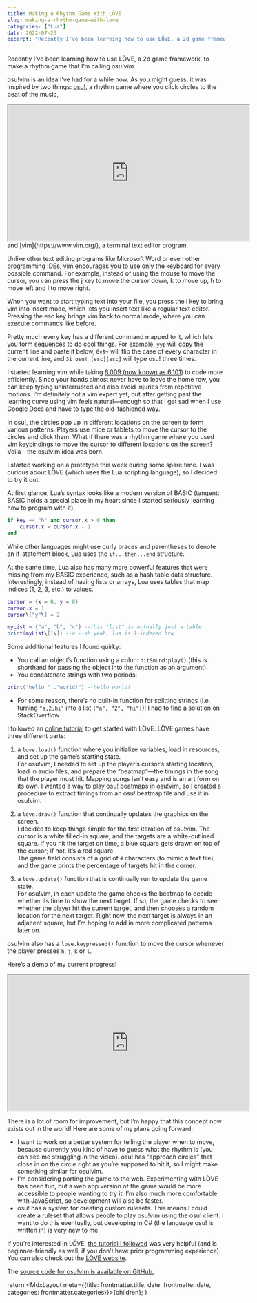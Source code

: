 ```yaml
---
title: Making a Rhythm Game With LÖVE
slug: making-a-rhythm-game-with-love
categories: ["Lua"]
date: 2022-07-23
excerpt: "Recently I’ve been learning how to use LÖVE, a 2d game framework, to make a rhythm game that I’m calling osu!vim. osu!vim is an idea I’ve had for a while now. As you might guess, it was inspired by two things: osu!, a rhythm game where you click circles to the beat of the music, and vim, a terminal text editor program."
---
```


Recently I’ve been learning how to use LÖVE, a 2d game framework, to make a rhythm game that I’m calling _osu!vim._

osu!vim is an idea I’ve had for a while now. As you might guess, it was inspired by two things: [osu!](https://osu.ppy.sh/home), a rhythm game where you click circles to the beat of the music,
<iframe class="youtube-player" width="560" height="315" src="https://www.youtube.com/embed/UYNpkDrCWtA?version=3&#038;rel=1&#038;showsearch=0&#038;showinfo=1&#038;iv_load_policy=1&#038;fs=1&#038;hl=en-US&#038;autohide=2&#038;wmode=transparent" allowfullscreen="true" sandbox="allow-scripts allow-same-origin allow-popups allow-presentation"></iframe>
and [vim](https://www.vim.org/), a terminal text editor program.

Unlike other text editing programs like Microsoft Word or even other programming IDEs, vim encourages you to use only the keyboard for every possible command. For example, instead of using the mouse to move the cursor, you can press the j key to move the cursor down, k to move up, h to move left and l to move right.

When you want to start typing text into your file, you press the i key to bring vim into insert mode, which lets you insert text like a regular text editor. Pressing the esc key brings vim back to normal mode, where you can execute commands like before.

Pretty much every key has a different command mapped to it, which lets you form sequences to do cool things. For example, `yyp` will copy the current line and paste it below, `0v$~` will flip the case of every character in the current line, and `3i osu! [esc][esc]` will type osu! three times.

I started learning vim while taking [6.009 (now known as 6.101)](https://py.mit.edu/) to code more efficiently. Since your hands almost never have to leave the home row, you can keep typing uninterrupted and also avoid injuries from repetitive motions. I’m definitely not a vim expert yet, but after getting past the learning curve using vim feels natural—enough so that I get sad when I use Google Docs and have to type the old-fashioned way.

In osu!, the circles pop up in different locations on the screen to form various patterns. Players use mice or tablets to move the cursor to the circles and click them. What if there was a rhythm game where you used vim keybindings to move the cursor to different locations on the screen? Voila—the osu!vim idea was born.

I started working on a prototype this week during some spare time. I was curious about LÖVE (which uses the Lua scripting language), so I decided to try it out.

At first glance, Lua’s syntax looks like a modern version of BASIC (tangent: BASIC holds a special place in my heart since I started seriously learning how to program with it).

```lua
if key == "h" and cursor.x > 0 then
    cursor.x = cursor.x - 1
end
```

While other languages might use curly braces and parentheses to denote an if-statement block, Lua uses the `if...then...end` structure.

At the same time, Lua also has many more powerful features that were missing from my BASIC experience, such as a hash table data structure. Interestingly, instead of having lists or arrays, Lua uses tables that map indices (1, 2, 3, etc.) to values.

```lua
cursor = {x = 0, y = 0}
cursor.x = 1
cursor\["y"\] = 2

myList = {"a", "b", "c"} --this "list" is actually just a table
print(myList\[1\]) --a --oh yeah, lua is 1-indexed btw
```

Some additional features I found quirky:

*   You call an object’s function using a colon: `hitSound:play()` (this is shorthand for passing the object into the function as an argument).
*   You concatenate strings with two periods:

```lua
print("hello ".."world!") --hello world!
```

*   For some reason, there’s no built-in function for splitting strings (i.e. turning `"a,2,hi"` into a list `{"a", "2", "hi"}`)! I had to find a solution on StackOverflow

I followed an [online tutorial](https://sheepolution.com/learn/book/contents) to get started with LÖVE. LÖVE games have three different parts:

1.  a `love.load()` function where you initialize variables, load in resources, and set up the game’s starting state.  
 For osu!vim, I needed to set up the player’s cursor’s starting location, load in audio files, and prepare the “beatmap”—the timings in the song that the player must hit. Mapping songs isn’t easy and is an art form on its own. I wanted a way to play osu! beatmaps in osu!vim, so I created a procedure to extract timings from an osu! beatmap file and use it in osu!vim.

2.  a `love.draw()` function that continually updates the graphics on the screen.  
 I decided to keep things simple for the first iteration of osu!vim. The cursor is a white filled-in square, and the targets are a white-outlined square. If you hit the target on time, a blue square gets drawn on top of the cursor; if not, it’s a red square.  
 The game field consists of a grid of `#` characters (to mimic a text file), and the game prints the percentage of targets hit in the corner.

3.  a `love.update()` function that is continually run to update the game state.  
 For osu!vim, in each update the game checks the beatmap to decide whether its time to show the next target. If so, the game checks to see whether the player hit the current target, and then chooses a random location for the next target. Right now, the next target is always in an adjacent square, but I’m hoping to add in more complicated patterns later on.

osu!vim also has a `love.keypressed()` function to move the cursor whenever the player presses `h`, `j`, `k` or `l`.

Here’s a demo of my current progress!
<iframe loading="lazy" class="youtube-player" width="560" height="315" src="https://www.youtube.com/embed/-KM_b_93YtQ?version=3&#038;rel=1&#038;showsearch=0&#038;showinfo=1&#038;iv_load_policy=1&#038;fs=1&#038;hl=en-US&#038;autohide=2&#038;wmode=transparent" allowfullscreen="true" sandbox="allow-scripts allow-same-origin allow-popups allow-presentation"></iframe>

There is a lot of room for improvement, but I’m happy that this concept now exists out in the world! Here are some of my plans going forward:

*   I want to work on a better system for telling the player when to move, because currently you kind of have to guess what the rhythm is (you can see me struggling in the video). osu! has “approach circles” that close in on the circle right as you’re supposed to hit it, so I might make something similar for osu!vim.
*   I’m considering porting the game to the web. Experimenting with LÖVE has been fun, but a web app version of the game would be more accessible to people wanting to try it. I’m also much more comfortable with JavaScript, so development will also be faster.
*   osu! has a system for creating custom rulesets. This means I could create a ruleset that allows people to play osu!vim using the osu! client. I want to do this eventually, but developing in C# (the language osu! is written in) is very new to me.

If you’re interested in LÖVE, [the tutorial I followed](https://sheepolution.com/learn/book/contents) was very helpful (and is beginner-friendly as well, if you don’t have prior programming experience). You can also check out the [LÖVE website](https://love2d.org/).

The [source code for osu!vim is available on GitHub.](https://github.com/reeceyang/osu-vim-love)


  return <MdxLayout meta={{title: frontmatter.title, date: frontmatter.date, categories: frontmatter.categories}}>{children}</MdxLayout>;
}